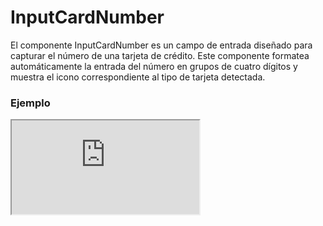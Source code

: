 # InputCardNumber

El componente InputCardNumber es un campo de entrada diseñado para capturar el número de una tarjeta de crédito. Este componente formatea automáticamente la entrada del número en grupos de cuatro dígitos y muestra el icono correspondiente al tipo de tarjeta detectada.


### Ejemplo

<Iframe
  minHeightIframe="30dvh"
  src="https://fenextjs-component-storybook.vercel.app/iframe.html?args=&id=input-card-inputcardnumber--index&viewMode=story"
/>

### Importación

Para importar el componente InputCardNumber, se puede hacer desde fenextjs

```tsx copy
import { InputCardNumber } from "fenextjs";
```

### Parámetros

| Parámetro       | Tipo                     | Requerido | Default   | Descripcion                                                                                                    |
| --------------- | ------------------------ | --------- | --------- | -------------------------------------------------------------------------------------------------------------- |
| defaultValue    | string                   | no        | ''        | Valor predeterminado del componente, que representa el número de tarjeta.                                      |
| value           | string                   | no        | ''        | Valor controlado del componente, que representa el número de tarjeta.                                          |
| onChange        | (value: string) =\> void | no        | undefined | Función que se ejecuta cuando el valor del componente cambia, proporcionando el número de tarjeta como cadena. |
| maxNumberLength | number                   | no        | 19        | Longitud máxima permitida para la entrada del número de tarjeta. El valor mínimo es 15.                        |
| disabled        | boolean                  | no        | false     | Indica si el campo de entrada está deshabilitado.                                                              |
| required        | boolean                  | no        | false     | Indica si el campo de entrada es obligatorio.                                                                  |
| error           | string \| undefined      | no        | undefined | Mensaje de error que se muestra si la validación falla.                                                        |
| className       | string                   | no        | ''        | Clase CSS para personalizar el estilo del componente.                                                          |

### Storybook

Para ver el storybook del componente lo puede hacer con este [link](https://fenextjs-component-storybook.vercel.app/?path=/story/input-card-inputcardnumber--index)

### Usos

- Básico

```tsx copy
<InputCardNumber />
```

- InputCardNumber con valor predeterminado

```tsx copy
<InputCardNumber defaultValue="1234 5678 9012 3456" />
```

- InputCardNumber controlado

```tsx copy
<InputCardNumber
  value="4111 1111 1111 1111"
  onChange={(number) => console.log(number)}
/>
```

- InputCardNumber deshabilitado

```tsx copy
<InputCardNumber disabled={true} />
```
